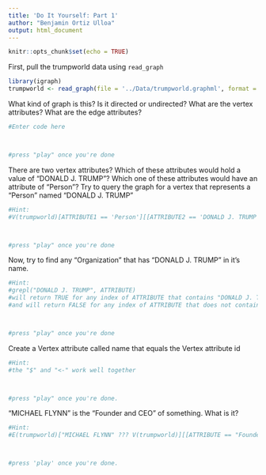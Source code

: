 ```yaml
---
title: 'Do It Yourself: Part 1'
author: "Benjamin Ortiz Ulloa"
output: html_document
---
```


```r
knitr::opts_chunk$set(echo = TRUE)
```

First, pull the trumpworld data using `read_graph`

```r
library(igraph)
trumpworld <- read_graph(file = '../Data/trumpworld.graphml', format = 'graphml')
```

What kind of graph is this? Is it directed or undirected? What are the vertex attributes? What are the edge attributes?

```r
#Enter code here



#press "play" once you're done
```

There are two vertex attributes? Which of these attributes would hold a value of "DONALD J. TRUMP"? Which one of these attributes would have an attribute of "Person"? Try to query the graph for a vertex that represents a "Person" named "DONALD J. TRUMP"

```r
#Hint:
#V(trumpworld)[ATTRIBUTE1 == 'Person'][[ATTRIBUTE2 == 'DONALD J. TRUMP']]



#press "play" once you're done
```

Now, try to find any "Organization" that has "DONALD J. TRUMP" in it's name.

```r
#Hint:
#grepl("DONALD J. TRUMP", ATTRIBUTE)
#will return TRUE for any index of ATTRIBUTE that contains "DONALD J. TRUMP" 
#and will return FALSE for any index of ATTRIBUTE that does not contain "DONALD J. TRUMP"



#press "play" once you're done
```

Create a Vertex attribute called name that equals the Vertex attribute id

```r
#Hint:
#the "$" and "<-" work well together



#press "play" once you're done.
```

"MICHAEL FLYNN" is the "Founder and CEO" of something. What is it?

```r
#Hint:
#E(trumpworld)["MICHAEL FLYNN" ??? V(trumpworld)][[ATTRIBUTE == "Founder and CEO"]]



#press 'play' once you're done.
```
